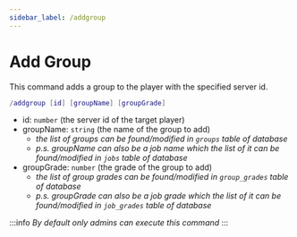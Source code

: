 ```yaml
---
sidebar_label: /addgroup
---
```


# Add Group

This command adds a group to the player with the specified server id.

```lua
/addgroup [id] [groupName] [groupGrade]
```

- id: `number` (the server id of the target player)
- groupName: `string` (the name of the group to add)
  - _the list of groups can be found/modified in `groups` table of database_
  - _p.s. groupName can also be a job name which the list of it can be found/modified in `jobs` table of database_
- groupGrade: `number` (the grade of the group to add)
  - _the list of group grades can be found/modified in `group_grades` table of database_
  - _p.s. groupGrade can also be a job grade which the list of it can be found/modified in `job_grades` table of database_

:::info
_By default only admins can execute this command_
:::
